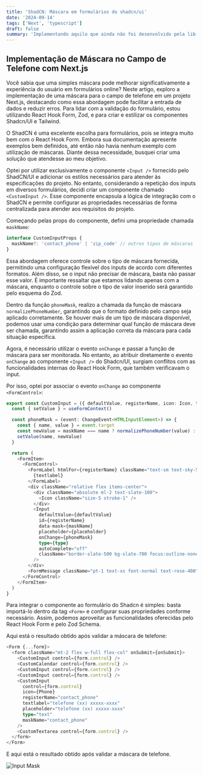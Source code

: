 ```yaml
---
title: 'ShadCN: Máscara em formulários do shadcn/ui'
date: '2024-09-14'
tags: ['Next', 'typescript']
draft: false
summary: 'Implementando aquilo que ainda não foi desenvolvido pela lib'
---
```


## Implementação de Máscara no Campo de Telefone com Next.js

Você sabia que uma simples máscara pode melhorar significativamente a experiência do usuário em formulários online? Neste artigo, exploro a implementação de uma máscara para o campo de telefone em um projeto Next.js, destacando como essa abordagem pode facilitar a entrada de dados e reduzir erros. Para lidar com a validação do formulário, estou utilizando React Hook Form, Zod, e para criar e estilizar os componentes Shadcn/UI e Tailwind.

O ShadCN é uma excelente escolha para formulários, pois se integra muito bem com o React Hook Form. Embora sua documentação apresente exemplos bem definidos, até então não havia nenhum exemplo com utilização de máscaras. Diante dessa necessidade, busquei criar uma solução que atendesse ao meu objetivo.

Optei por utilizar exclusivamente o componente `<Input />` fornecido pelo ShadCN/UI e adicionar os estilos necessários para atender às especificações do projeto. No entanto, considerando a repetição dos inputs em diversos formulários, decidi criar um componente chamado `<CustomInput />`. Esse componente encapsula a lógica de integração com o ShadCN e permite configurar as propriedades necessárias de forma centralizada para atender aos requisitos do projeto.

Começando pelas props do componente, defini uma propriedade chamada `maskName`:

```typescript
interface CustomInputProps {
  maskName?: 'contact_phone' | 'zip_code' // outros tipos de máscaras
}
```

Essa abordagem oferece controle sobre o tipo de máscara fornecida, permitindo uma configuração flexível dos inputs de acordo com diferentes formatos. Além disso, se o input não precisar de máscara, basta não passar esse valor. É importante ressaltar que estamos lidando apenas com a máscara, enquanto o controle sobre o tipo de valor inserido será garantido pelo esquema do Zod.

Dentro da função `phoneMask`, realizo a chamada da função de máscara `normalizePhoneNumber`, garantindo que o formato definido pelo campo seja aplicado corretamente. Se houver mais de um tipo de máscara disponível, podemos usar uma condição para determinar qual função de máscara deve ser chamada, garantindo assim a aplicação correta da máscara para cada situação específica.

Agora, é necessário utilizar o evento `onChange` e passar a função de máscara para ser monitorada. No entanto, ao atribuir diretamente o evento `onChange` ao componente `<Input />` do Shadcn/UI, surgiam conflitos com as funcionalidades internas do React Hook Form, que também verificavam o input.

Por isso, optei por associar o evento `onChange` ao componente `<FormControl>`:

```typescript
export const CustomInput = ({ defaultValue, registerName, icon: Icon, textlabel }) => {
  const { setValue } = useFormContext()

  const phoneMask = (event: ChangeEvent<HTMLInputElement>) => {
    const { name, value } = event.target
    const newValue = maskName === name ? normalizePhoneNumber(value) : value
    setValue(name, newValue)
  }

  return (
    <FormItem>
      <FormControl>
        <FormLabel htmlFor={registerName} className="text-sm text-sky-500">
          {textlabel}
        </FormLabel>
        <div className="relative flex items-center">
          <div className="absolute ml-2 text-slate-100">
            <Icon className="size-5 stroke-1" />
          </div>
          <Input
            defaultValue={defaultValue}
            id={registerName}
            data-mask={maskName}
            placeholder={placeholder}
            onChange={phoneMask}
            type={type}
            autoComplete="off"
            className="border-slate-500 bg-slate-700 focus:outline-none"
          />
        </div>
        <FormMessage className="pt-1 text-xs font-normal text-rose-400" />
      </FormControl>
    </FormItem>
  )
}
```

Para integrar o componente ao formulário do Shadcn é simples: basta importá-lo dentro da tag `<Form>` e configurar suas propriedades conforme necessário. Assim, podemos aproveitar as funcionalidades oferecidas pelo React Hook Form e pelo Zod Schema.

Aqui está o resultado obtido após validar a máscara de telefone:

```typescript
<Form {...form}>
  <form className="mt-2 flex w-full flex-col" onSubmit={onSubmit}>
    <CustomInput control={form.control} />
    <CustomCalendar control={form.control} />
    <CustomInput control={form.control} />
    <CustomInput control={form.control} />
    <CustomInput
      control={form.control}
      icon={Phone}
      registerName="contact_phone"
      textlabel="telefone (xx) xxxxx-xxxx"
      placeholder="telefone (xx) xxxxx-xxxx"
      type="text"
      maskName="contact_phone"
    />
    <CustomTextarea control={form.control} />
  </form>
</Form>
```

E aqui está o resultado obtido após validar a máscara de telefone.

![Input Mask](https://media.licdn.com/dms/image/v2/D4D12AQErmawD8Kr7uA/article-inline_image-shrink_1500_2232/article-inline_image-shrink_1500_2232/0/1711462646349?e=1731542400&v=beta&t=20afgZpvaxqkJUaAC49sleGNLf_T8EUopqntM_oLj-8)
